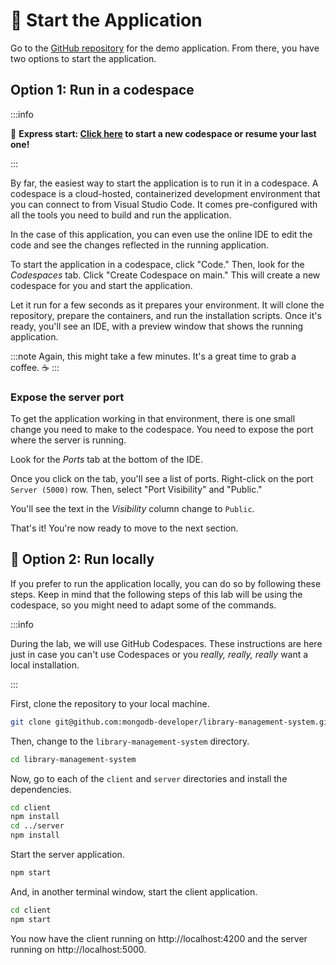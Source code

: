 
# 👐 Start the Application

Go to the [GitHub repository](https://github.com/mongodb-developer/library-management-system) for the demo application. From there, you have two options to start the application.

## Option 1: Run in a codespace

:::info

🚀 __Express start: [Click here](https://github.com/codespaces/new/mongodb-developer/library-management-system?quickstart=1) to start a new codespace or resume your last one!__

:::

By far, the easiest way to start the application is to run it in a codespace. A codespace is a cloud-hosted, containerized development environment that you can connect to from Visual Studio Code. It comes pre-configured with all the tools you need to build and run the application.

In the case of this application, you can even use the online IDE to edit the code and see the changes reflected in the running application.

To start the application in a codespace, click "Code." Then, look for the *Codespaces* tab. Click "Create Codespace on main." This will create a new codespace for you and start the application.

<Screenshot url="https://github.com/mongodb-developer/library-management-system" src="img/screenshots/50-demo-app/2-start-app/1-codespace.png" alt="Create codespace button" />

Let it run for a few seconds as it prepares your environment. It will clone the repository, prepare the containers, and run the installation scripts. Once it's ready, you'll see an IDE, with a preview window that shows the running application.

:::note
Again, this might take a few minutes. It's a great time to grab a coffee. ☕️
:::

<Screenshot url="https://github.com/mongodb-developer/library-management-system" src="img/screenshots/50-demo-app/2-start-app/2-codespace.png" alt="The codespace" />

### Expose the server port

To get the application working in that environment, there is one small change you need to make to the codespace. You need to expose the port where the server is running.

Look for the *Ports* tab at the bottom of the IDE.

<Screenshot url="https://github.com/mongodb-developer/library-management-system" src="img/screenshots/50-demo-app/2-start-app/3-ports.png" alt="The Ports tab" />

Once you click on the tab, you'll see a list of ports. Right-click on the port `Server (5000)` row. Then, select "Port Visibility" and "Public."

<Screenshot url="https://github.com/mongodb-developer/library-management-system" src="img/screenshots/50-demo-app/2-start-app/4-port-visibility.png" alt="The Port Visibility menu" />

You'll see the text in the *Visibility* column change to `Public`.

That's it! You're now ready to move to the next section.

## 🦸 Option 2: Run locally

If you prefer to run the application locally, you can do so by following these steps. Keep in mind that the following steps of this lab will be using the codespace, so you might need to adapt some of the commands.

:::info

During the lab, we will use GitHub Codespaces. These instructions are here just in case you can't use Codespaces or you _really, really, really_ want a local installation.

:::

First, clone the repository to your local machine.

```bash
git clone git@github.com:mongodb-developer/library-management-system.git
```

Then, change to the `library-management-system` directory.

```bash
cd library-management-system
```

Now, go to each of the `client` and `server` directories and install the dependencies.

```bash
cd client
npm install
cd ../server
npm install
```

Start the server application.

```bash
npm start
```

And, in another terminal window, start the client application.

```bash
cd client
npm start
```

You now have the client running on http://localhost:4200 and the server running on http://localhost:5000.
